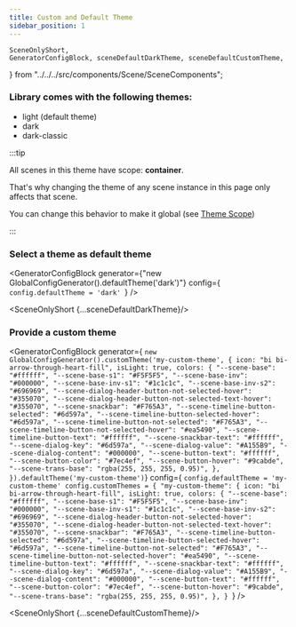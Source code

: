 ```yaml
---
title: Custom and Default Theme
sidebar_position: 1
---
```


    SceneOnlyShort,
    GeneratorConfigBlock, sceneDefaultDarkTheme, sceneDefaultCustomTheme,
} from "../../../src/components/Scene/SceneComponents";


### Library comes with the following themes:

* light (default theme)
* dark
* dark-classic

:::tip

All scenes in this theme have scope: **container**.

That's why changing the theme of any scene instance in this page only affects that scene.

You can change this behavior to make it global (see [Theme Scope](theme-scope))

:::

### Select a theme as default theme

<GeneratorConfigBlock
    generator={"new GlobalConfigGenerator().defaultTheme('dark')"}
    config={
`config.defaultTheme = 'dark'
`} />


<SceneOnlyShort {...sceneDefaultDarkTheme}/>


### Provide a custom theme

<GeneratorConfigBlock
    generator={
`new GlobalConfigGenerator().customTheme('my-custom-theme', {
    icon: "bi bi-arrow-through-heart-fill",
    isLight: true,
    colors: {
        "--scene-base": "#ffffff",
        "--scene-base-s1": "#F5F5F5",
        "--scene-base-inv": "#000000",
        "--scene-base-inv-s1": "#1c1c1c",
        "--scene-base-inv-s2": "#696969",
        "--scene-dialog-header-button-not-selected-hover": "#355070",
        "--scene-dialog-header-button-not-selected-text-hover": "#355070",
        "--scene-snackbar": "#F765A3",
        "--scene-timeline-button-selected": "#6d597a",
        "--scene-timeline-button-selected-hover": "#6d597a",
        "--scene-timeline-button-not-selected": "#F765A3",
        "--scene-timeline-button-not-selected-hover": "#ea5490",
        "--scene-timeline-button-text": "#ffffff",
        "--scene-snackbar-text": "#ffffff",
        "--scene-dialog-key": "#6d597a",
        "--scene-dialog-value": "#A155B9",
        "--scene-dialog-content": "#000000",
        "--scene-button-text": "#ffffff",
        "--scene-button-color": "#7ec4ef",
        "--scene-button-hover": "#9cabde",
        "--scene-trans-base": "rgba(255, 255, 255, 0.95)",
    },
}).defaultTheme('my-custom-theme')`}
    config={
`config.defaultTheme = 'my-custom-theme'
config.customThemes = {
    "my-custom-theme": {
        icon: "bi bi-arrow-through-heart-fill",
        isLight: true,
        colors: {
            "--scene-base": "#ffffff",
            "--scene-base-s1": "#F5F5F5",
            "--scene-base-inv": "#000000",
            "--scene-base-inv-s1": "#1c1c1c",
            "--scene-base-inv-s2": "#696969",
            "--scene-dialog-header-button-not-selected-hover": "#355070",
            "--scene-dialog-header-button-not-selected-text-hover": "#355070",
            "--scene-snackbar": "#F765A3",
            "--scene-timeline-button-selected": "#6d597a",
            "--scene-timeline-button-selected-hover": "#6d597a",
            "--scene-timeline-button-not-selected": "#F765A3",
            "--scene-timeline-button-not-selected-hover": "#ea5490",
            "--scene-timeline-button-text": "#ffffff",
            "--scene-snackbar-text": "#ffffff",
            "--scene-dialog-key": "#6d597a",
            "--scene-dialog-value": "#A155B9",
            "--scene-dialog-content": "#000000",
            "--scene-button-text": "#ffffff",
            "--scene-button-color": "#7ec4ef",
            "--scene-button-hover": "#9cabde",
            "--scene-trans-base": "rgba(255, 255, 255, 0.95)",
        },
    }
`} />


<SceneOnlyShort {...sceneDefaultCustomTheme}/>